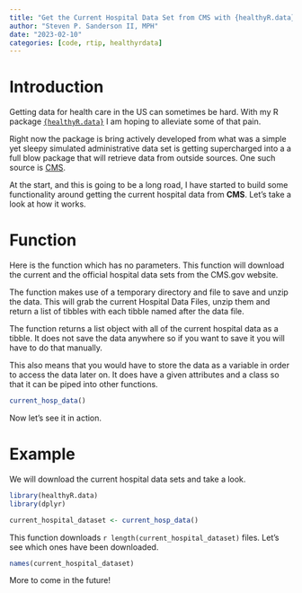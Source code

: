 ```yaml
---
title: "Get the Current Hospital Data Set from CMS with {healthyR.data}"
author: "Steven P. Sanderson II, MPH"
date: "2023-02-10"
categories: [code, rtip, healthyrdata]
---
```


# Introduction

Getting data for health care in the US can sometimes be hard. With my R package [`{healthyR.data}`](https://www.spsanderson.com/healthyR.data/) I am hoping to alleviate some of that pain.

Right now the package is bring actively developed from what was a simple yet sleepy simulated administrative data set is getting supercharged into a a full blow package that will retrieve data from outside sources. One such source is [CMS](https://data.cms.gov/).

At the start, and this is going to be a long road, I have started to build some functionality around getting the current hospital data from __CMS__. Let's take a look at how it works.

# Function

Here is the function which has no parameters. This function will download the current and the official hospital data sets from the CMS.gov website.

The function makes use of a temporary directory and file to save and unzip the data. This will grab the current Hospital Data Files, unzip them and return a list of tibbles with each tibble named after the data file.

The function returns a list object with all of the current hospital data as a tibble. It does not save the data anywhere so if you want to save it you will have to do that manually.

This also means that you would have to store the data as a variable in order to access the data later on. It does have a given attributes and a class so that it can be piped into other functions.

```r
current_hosp_data()
```

Now let's see it in action.

# Example

We will download the current hospital data sets and take a look.

```r
library(healthyR.data)
library(dplyr)

current_hospital_dataset <- current_hosp_data()
```

This function downloads `r length(current_hospital_dataset)` files. Let's see which ones have been downloaded.

```r
names(current_hospital_dataset)
```

More to come in the future!